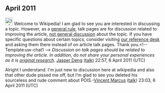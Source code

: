 <article id="31422165" title=User talk:Vincent Marcus>
	<talkpage id="31422165" title="User talk:Vincent Marcus">
== April 2011 ==
[[Image:Information.svg|25px|alt=|link=]] Welcome to Wikipedia! I am glad to see you are interested in discussing a topic. However, as a [[Wikipedia:Talk page guidelines|general rule]], talk pages  are for discussion related to improving the article, [[Wikipedia:What Wikipedia is not#FORUM|not general discussion]] about the topic. If you have specific questions about certain topics, consider visiting [[Wikipedia:Reference desk|our reference desk]] and asking them there instead of on article talk pages. Thank you.&lt;!-- Template:uw-chat1 --&gt; ''Discussion on talk pages should be related to improving the article. In addition, do not share your personal experiences as it is [[WP:ORIGINAL|original research]].'' [[User:Jasper Deng|Jasper Deng]] [[User talk:Jasper Deng|(talk)]] 22:57, 6 April 2011 (UTC)

Alright I understand. I'm just new to discussion here at wikipedia and also that other dude pissed me off, but I'm glad to see you deleted his sourceless and rude comment about POIS.-[[User:Vincent Marcus|Vincent Marcus]] ([[User talk:Vincent Marcus#top|talk]]) 23:03, 6 April 2011 (UTC)
	</talkpage>
</article>